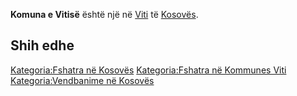 {{Fshat në Kosovës
 | Emri                = Komuna e Vitisë
| sqi_N_name = Komuna e Vitisë
| sqi_N_FULL_NAME_RO = Komuna e Vitisë
| sqi_N_FULL_NAME_ND_RO = Komuna e Vitise
| sqi_N_SORT_NAME_RG = VITISE KOMUNAE
| sqi_N_FULL_NAME_RG = Vitisë, Komuna e
| sqi_N_FULL_NAME_ND_RG = Vitise, Komuna e
| sqi_V_name = Viti
| sqi_V_FULL_NAME_RO = Viti
| sqi_V_FULL_NAME_ND_RO = Viti
| sqi_V_SORT_NAME_RG = VITI
| sqi_V_FULL_NAME_RG = Viti
| sqi_V_FULL_NAME_ND_RG = Viti
| sqi_V_name = Viti
| sqi_V_FULL_NAME_RO = Viti
| sqi_V_FULL_NAME_ND_RO = Viti
| sqi_V_SORT_NAME_RG = VITI
| sqi_V_FULL_NAME_RG = Viti
| sqi_V_FULL_NAME_ND_RG = Viti
| srp_N_name = Opština Vitina
| srp_N_FULL_NAME_RO = Opština Vitina
| srp_N_FULL_NAME_ND_RO = Opstina Vitina
| srp_N_SORT_NAME_RG = VITINA OPSTINA
| srp_N_FULL_NAME_RG = Vitina, Opština
| srp_N_FULL_NAME_ND_RG = Vitina, Opstina
| srp_NS_name = Општина Витина
| srp_NS_FULL_NAME_RO = Општина Витина
| srp_NS_FULL_NAME_ND_RO = Општина Витина
| srp_NS_SORT_NAME_RG = ВИТИНА ОПШТИНА
| srp_NS_FULL_NAME_RG = Витина, Општина
| srp_NS_FULL_NAME_ND_RG = Витина, Општина
| srp_V_name = Vitina
| srp_V_FULL_NAME_RO = Vitina
| srp_V_FULL_NAME_ND_RO = Vitina
| srp_V_SORT_NAME_RG = VITINA
| srp_V_FULL_NAME_RG = Vitina
| srp_V_FULL_NAME_ND_RG = Vitina
| srp_VS_name = Витина
| srp_VS_FULL_NAME_RO = Витина
| srp_VS_FULL_NAME_ND_RO = Витина
| srp_VS_SORT_NAME_RG = ВИТИНА
| srp_VS_FULL_NAME_RG = Витина
| srp_VS_FULL_NAME_ND_RG = Витина
| srp_V_name = Vitina
| srp_V_FULL_NAME_RO = Vitina
| srp_V_FULL_NAME_ND_RO = Vitina
| srp_V_SORT_NAME_RG = VITINA
| srp_V_FULL_NAME_RG = Vitina
| srp_V_FULL_NAME_ND_RG = Vitina
| sqi_N_name = Komuna e Vitisë
| sqi_N_FULL_NAME_RO = Komuna e Vitisë
| sqi_N_FULL_NAME_ND_RO = Komuna e Vitise
| sqi_N_SORT_NAME_RG = VITISE KOMUNAE
| sqi_N_FULL_NAME_RG = Vitisë, Komuna e
| sqi_N_FULL_NAME_ND_RG = Vitise, Komuna e
| sqi_V_name = Viti
| sqi_V_FULL_NAME_RO = Viti
| sqi_V_FULL_NAME_ND_RO = Viti
| sqi_V_SORT_NAME_RG = VITI
| sqi_V_FULL_NAME_RG = Viti
| sqi_V_FULL_NAME_ND_RG = Viti
| sqi_V_name = Viti
| sqi_V_FULL_NAME_RO = Viti
| sqi_V_FULL_NAME_ND_RO = Viti
| sqi_V_SORT_NAME_RG = VITI
| sqi_V_FULL_NAME_RG = Viti
| sqi_V_FULL_NAME_ND_RG = Viti

 | Emri (Rasa dhanore) = 
 | Figura              = 
 | Shteti              = Kosovo
 | Komuna              = Viti
 | Kodi postar         = 
 | Sipërfaqja          = 

 | Popullsia           = 

 | Regj. i popullsisë  = 
 | Dend. e popullsisë  = 
 | Faqja zyrtare       = 
 <!--- Koordinatat ----> 
 | Gjerësia            = 42.333333
 | Gjatësia            = 21.366667
 | Lartësia            = 
}}
'''Komuna e Vitisë''' është një [[]] në [[Viti]] të [[Kosovës]].

<!-- == Gjeografia == -->
<!-- == Historia == -->
<!-- == Demografia == -->
== Shih edhe ==
{{Komuna Viti}}
{{Kosovo-Administrata-Cung}}

[[Kategoria:Fshatra në Kosovës]]
[[Kategoria:Fshatra në Kommunes Viti]]
[[Kategoria:Vendbanime në Kosovës]]